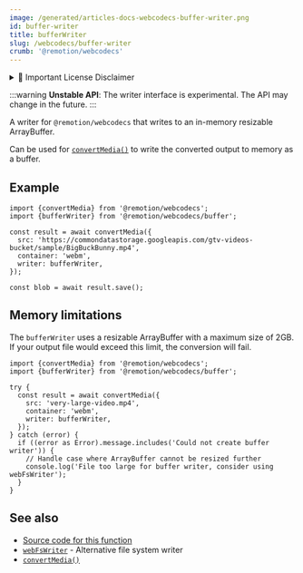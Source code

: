 ```yaml
---
image: /generated/articles-docs-webcodecs-buffer-writer.png
id: buffer-writer
title: bufferWriter
slug: /webcodecs/buffer-writer
crumb: '@remotion/webcodecs'
---
```



<details>
  <summary>💼 Important License Disclaimer</summary>
  <LicenseDisclaimer />
</details>

:::warning
**Unstable API**: The writer interface is experimental. The API may change in the future.
:::

A writer for `@remotion/webcodecs` that writes to an in-memory resizable ArrayBuffer.

Can be used for [`convertMedia()`](/docs/webcodecs/convert-media) to write the converted output to memory as a buffer.

## Example

```tsx twoslash title="Using bufferWriter"
import {convertMedia} from '@remotion/webcodecs';
import {bufferWriter} from '@remotion/webcodecs/buffer';

const result = await convertMedia({
  src: 'https://commondatastorage.googleapis.com/gtv-videos-bucket/sample/BigBuckBunny.mp4',
  container: 'webm',
  writer: bufferWriter,
});

const blob = await result.save();
```

## Memory limitations

The `bufferWriter` uses a resizable ArrayBuffer with a maximum size of 2GB. If your output file would exceed this limit, the conversion will fail.

```tsx twoslash title="Error handling for large files"
import {convertMedia} from '@remotion/webcodecs';
import {bufferWriter} from '@remotion/webcodecs/buffer';

try {
  const result = await convertMedia({
    src: 'very-large-video.mp4',
    container: 'webm',
    writer: bufferWriter,
  });
} catch (error) {
  if ((error as Error).message.includes('Could not create buffer writer')) {
    // Handle case where ArrayBuffer cannot be resized further
    console.log('File too large for buffer writer, consider using webFsWriter');
  }
}
```

## See also

- [Source code for this function](https://github.com/remotion-dev/remotion/blob/main/packages/webcodecs/src/writers/buffer-implementation/writer.ts)
- [`webFsWriter`](/docs/webcodecs/web-fs-writer) - Alternative file system writer
- [`convertMedia()`](/docs/webcodecs/convert-media)
